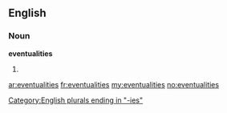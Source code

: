 ==English==

===Noun===
'''eventualities'''

# {{plural of|[[eventuality]]}}

[[Category:English plurals ending in "-ies"]]

[[ar:eventualities]]
[[fr:eventualities]]
[[my:eventualities]]
[[no:eventualities]]